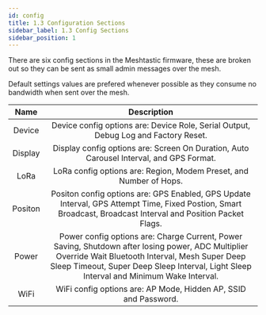 ```yaml
---
id: config
title: 1.3 Configuration Sections
sidebar_label: 1.3 Config Sections
sidebar_position: 1
---
```


There are six config sections in the Meshtastic firmware, these are broken out so they can be sent as small admin messages over the mesh.

Default settings values are prefered whenever possible as they consume no bandwidth when sent over the mesh.

| Name | Description |
|:----:|:-----------:|
| Device | Device config options are: Device Role, Serial Output, Debug Log and Factory Reset. |
| Display  | Display config options are: Screen On Duration, Auto Carousel Interval, and GPS Format. |
| LoRa | LoRa config options are: Region, Modem Preset, and Number of Hops. |
| Positon | Positon config options are: GPS Enabled, GPS Update Interval, GPS Attempt Time, Fixed Postion, Smart Broadcast, Broadcast Interval and Position Packet Flags.  |
| Power | Power config options are: Charge Current, Power Saving, Shutdown after losing power, ADC Multiplier Override Wait Bluetooth Interval, Mesh Super Deep Sleep Timeout, Super Deep Sleep Interval, Light Sleep Interval and Minimum Wake Interval. |
| WiFi | WiFi config options are: AP Mode, Hidden AP, SSID and Password. |


